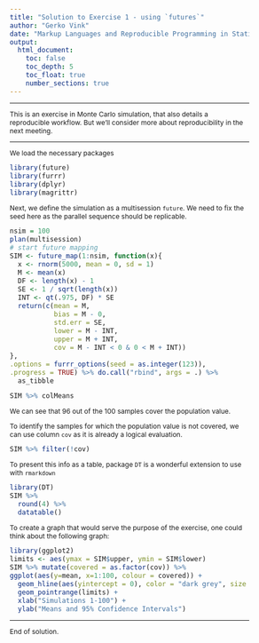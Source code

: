 ```yaml
---
title: "Solution to Exercise 1 - using `futures`"
author: "Gerko Vink"
date: "Markup Languages and Reproducible Programming in Statistics"
output: 
  html_document:
    toc: false
    toc_depth: 5
    toc_float: true
    number_sections: true
---
```


<style type="text/css">

body{ /* Normal  */
      font-size: 12px;
  }
td {  /* Table  */
  font-size: 12px;
}
h1.title {
  font-size: 18px;
  color: DarkBlue;
}
h1 { /* Header 1 */
  font-size: 18px;
}
h2 { /* Header 2 */
    font-size: 18px;
}
h3 { /* Header 3 */
  font-size: 18px;
}
code.r{ /* Code block */
    font-size: 12px;
}
pre { /* Code block - determines code spacing between lines */
    font-size: 14px;
}
</style>

---

This is an exercise in Monte Carlo simulation, that also details a reproducible workflow. But we'll consider more about reproducibility in the next meeting. 

---

We load the necessary packages
```r
library(future)
library(furrr)
library(dplyr)
library(magrittr)
```

Next, we define the simulation as a multisession `future`. We need to fix the seed here as the parallel sequence should be replicable. 
```r
nsim = 100
plan(multisession)
# start future mapping
SIM <- future_map(1:nsim, function(x){
  x <- rnorm(5000, mean = 0, sd = 1)
  M <- mean(x)
  DF <- length(x) - 1
  SE <- 1 / sqrt(length(x))
  INT <- qt(.975, DF) * SE
  return(c(mean = M, 
           bias = M - 0, 
           std.err = SE, 
           lower = M - INT, 
           upper = M + INT, 
           cov = M - INT < 0 & 0 < M + INT))
}, 
.options = furrr_options(seed = as.integer(123)), 
.progress = TRUE) %>% do.call("rbind", args = .) %>% 
  as_tibble
```

```r
SIM %>% colMeans
```

We can see that 96 out of the 100 samples cover the population value. 

To identify the samples for which the population value is not covered, we can use column `cov` as it is already a logical evaluation. 
```r
SIM %>% filter(!cov)
```

To present this info as a table, package `DT` is a wonderful extension to use with `rmarkdown` 
```r
library(DT)
SIM %>% 
  round(4) %>% 
  datatable()
```

To create a graph that would serve the purpose of the exercise, one could think about the following graph:

```r
library(ggplot2)
limits <- aes(ymax = SIM$upper, ymin = SIM$lower)
SIM %>% mutate(covered = as.factor(cov)) %>% 
ggplot(aes(y=mean, x=1:100, colour = covered)) + 
  geom_hline(aes(yintercept = 0), color = "dark grey", size = 2) + 
  geom_pointrange(limits) + 
  xlab("Simulations 1-100") +
  ylab("Means and 95% Confidence Intervals")
```

---

End of solution.
